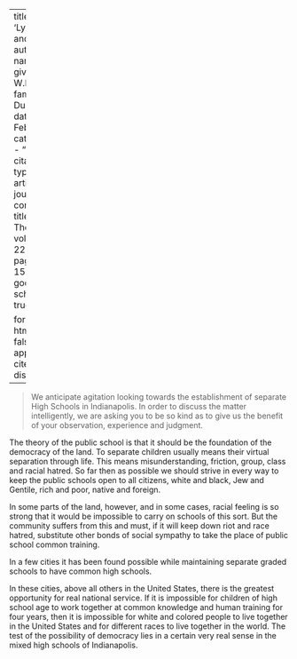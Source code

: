 
---
title: 'Lynchings and Mobs'
author:
  - name:
      given: W.E.B.
      family: Du Bois
date: Feb. 1921
categories: 
  - ""
citation: 
  type: article-journal
  container-title: The Crisis
  volume: 22
  issue: 4
  page: 150-151
google-scholar: true

format:
  html:
    toc: false
    appendix-cite-as: display
---



> We anticipate agitation looking towards the establishment of separate High Schools in Indianapolis. In order to discuss the matter intelligently, we are asking you to be so kind as to give us the benefit of your observation, experience and judgment.

The theory of the public school is that it should be the foundation of the democracy of the land. To separate children usually means their virtual separation through life. This means misunderstanding, friction, group, class and racial hatred. So far then as possible we should strive in every way to keep the public schools open to all citizens, white and black, Jew and Gentile, rich and poor, native and foreign.

In some parts of the land, however, and in some cases, racial feeling is so strong that it would be impossible to carry on schools of this sort. But the community suffers from this and must, if it will keep down riot and race hatred, substitute other bonds of social sympathy to take the place of public school common training.

In a few cities it has been found possible while maintaining separate graded schools to have common high schools.

In these cities, above all others in the United States, there is the greatest opportunity for real national service. If it is impossible for children of high school age to work together at common knowledge and human training for four years, then it is impossible for white and colored people to live together in the United States and for different races to live together in the world. The test of the possibility of democracy lies in a certain very real sense in the mixed high schools of Indianapolis.

